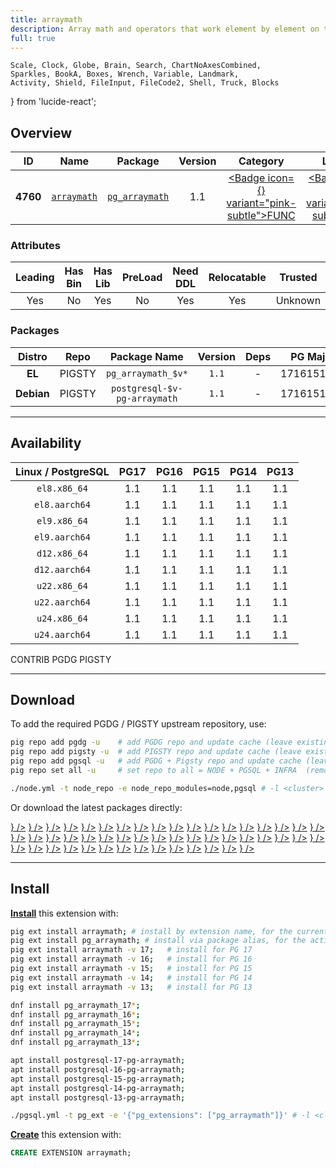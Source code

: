 ```yaml
---
title: arraymath
description: Array math and operators that work element by element on the contents of arrays
full: true
---
```


    Scale, Clock, Globe, Brain, Search, ChartNoAxesCombined,
    Sparkles, BookA, Boxes, Wrench, Variable, Landmark,
    Activity, Shield, FileInput, FileCode2, Shell, Truck, Blocks
} from 'lucide-react';

## Overview

| <TooltipIconButton tooltip="Extension unique identifier" side="top">ID</TooltipIconButton> | <TooltipIconButton tooltip="Extension name" side="top">Name</TooltipIconButton> | <TooltipIconButton tooltip="Package name for installation" side="top">Package</TooltipIconButton> | <TooltipIconButton tooltip="Latest available extension version" side="top">Version</TooltipIconButton> | <TooltipIconButton tooltip="Extension category" side="top">Category</TooltipIconButton> | <TooltipIconButton tooltip="Open source license" side="top">License</TooltipIconButton> | <TooltipIconButton tooltip="Programming language" side="top">Lang</TooltipIconButton> |
|:--------:|:--------:|:----------:|:--------------:|:---------------------------------------:|:------------------------------------------------------:|:----:|
| **4760** | [`arraymath`](https://github.com/pramsey/pgsql-arraymath) | [`pg_arraymath`](/ext/arraymath) | 1.1 | <a href="/ext/func" className="no-underline"><Badge icon={<Variable />} variant="pink-subtle">FUNC</Badge></a> | <a href="/ext/list/license#mit" className="no-underline"><Badge icon={<Scale />} variant="blue-subtle">MIT</Badge></a> | <a href="/ext/list/lang#c"><Badge icon={<FileCode2 />} variant="blue-subtle">C</Badge></a> |

### Attributes

| <TooltipIconButton tooltip="The Primary Leading extension in the Package" side="top">Leading</TooltipIconButton> | <TooltipIconButton tooltip="Contains binary utils" side="top">Has Bin</TooltipIconButton> | <TooltipIconButton tooltip="Contains .so shared library files" side="top">Has Lib</TooltipIconButton> | <TooltipIconButton tooltip="Requires preloading via shared_preload_libraries" side="top">PreLoad</TooltipIconButton> | <TooltipIconButton tooltip="Requires CREATE EXTENSION DDL command" side="top">Need DDL</TooltipIconButton> | <TooltipIconButton tooltip="Can be installed in any schema" side="top">Relocatable</TooltipIconButton> | <TooltipIconButton tooltip="Can be created by non-superuser" side="top">Trusted</TooltipIconButton> | <TooltipIconButton tooltip="Schemas used by this extension" side="top">Schemas</TooltipIconButton> |
|:-------:|:-------:|:-------:|:-------:|:--------:|:-----------:|:-------:|:-------:|
| Yes | No | Yes | No | Yes | Yes | Unknown | - |

### Packages

| <TooltipIconButton tooltip="Linux distribution family, EL or Debian" side="top">Distro</TooltipIconButton> | <TooltipIconButton tooltip="Package repository" side="top">Repo</TooltipIconButton> | <TooltipIconButton tooltip="The RPM/DEB Package Name Pattern (replace $v with real pg major)" side="top">Package Name</TooltipIconButton> | <TooltipIconButton tooltip="Latest package version" side="top">Version</TooltipIconButton> | <TooltipIconButton tooltip="RPM/DEB Package dependencies" side="top">Deps</TooltipIconButton> | <TooltipIconButton tooltip="Available in these PostgreSQL Major Versions" side="top">PG Major</TooltipIconButton> |
|:----------:|:--------:|:------------------------:|:-----------:|:------------:|:------------------:|
|   **EL**   | <Badge variant="amber-subtle"><span className="font-bold">PIGSTY</span></Badge> | `pg_arraymath_$v*` | `1.1` | - | <Badge variant="green-subtle">17</Badge><Badge variant="green-subtle">16</Badge><Badge variant="green-subtle">15</Badge><Badge variant="green-subtle">14</Badge><Badge variant="green-subtle">13</Badge> |
| **Debian** | <Badge variant="amber-subtle"><span className="font-bold">PIGSTY</span></Badge> | `postgresql-$v-pg-arraymath` | `1.1` | - | <Badge variant="green-subtle">17</Badge><Badge variant="green-subtle">16</Badge><Badge variant="green-subtle">15</Badge><Badge variant="green-subtle">14</Badge><Badge variant="green-subtle">13</Badge> |



------

## Availability

| <TooltipIconButton tooltip="Linux Distro Arch / PostgreSQL Major Version" side="top">Linux / PostgreSQL </TooltipIconButton> | **PG17** | **PG16** | **PG15** | **PG14** | **PG13** |
|:-----:|:-----:|:-----:|:-----:|:-----:|:-----:|
| `el8.x86_64` | <Badge variant="amber-subtle">1.1</Badge> | <Badge variant="amber-subtle">1.1</Badge> | <Badge variant="amber-subtle">1.1</Badge> | <Badge variant="amber-subtle">1.1</Badge> | <Badge variant="amber-subtle">1.1</Badge> |
| `el8.aarch64` | <Badge variant="amber-subtle">1.1</Badge> | <Badge variant="amber-subtle">1.1</Badge> | <Badge variant="amber-subtle">1.1</Badge> | <Badge variant="amber-subtle">1.1</Badge> | <Badge variant="amber-subtle">1.1</Badge> |
| `el9.x86_64` | <Badge variant="amber-subtle">1.1</Badge> | <Badge variant="amber-subtle">1.1</Badge> | <Badge variant="amber-subtle">1.1</Badge> | <Badge variant="amber-subtle">1.1</Badge> | <Badge variant="amber-subtle">1.1</Badge> |
| `el9.aarch64` | <Badge variant="amber-subtle">1.1</Badge> | <Badge variant="amber-subtle">1.1</Badge> | <Badge variant="amber-subtle">1.1</Badge> | <Badge variant="amber-subtle">1.1</Badge> | <Badge variant="amber-subtle">1.1</Badge> |
| `d12.x86_64` | <Badge variant="amber-subtle">1.1</Badge> | <Badge variant="amber-subtle">1.1</Badge> | <Badge variant="amber-subtle">1.1</Badge> | <Badge variant="amber-subtle">1.1</Badge> | <Badge variant="amber-subtle">1.1</Badge> |
| `d12.aarch64` | <Badge variant="amber-subtle">1.1</Badge> | <Badge variant="amber-subtle">1.1</Badge> | <Badge variant="amber-subtle">1.1</Badge> | <Badge variant="amber-subtle">1.1</Badge> | <Badge variant="amber-subtle">1.1</Badge> |
| `u22.x86_64` | <Badge variant="amber-subtle">1.1</Badge> | <Badge variant="amber-subtle">1.1</Badge> | <Badge variant="amber-subtle">1.1</Badge> | <Badge variant="amber-subtle">1.1</Badge> | <Badge variant="amber-subtle">1.1</Badge> |
| `u22.aarch64` | <Badge variant="amber-subtle">1.1</Badge> | <Badge variant="amber-subtle">1.1</Badge> | <Badge variant="amber-subtle">1.1</Badge> | <Badge variant="amber-subtle">1.1</Badge> | <Badge variant="amber-subtle">1.1</Badge> |
| `u24.x86_64` | <Badge variant="amber-subtle">1.1</Badge> | <Badge variant="amber-subtle">1.1</Badge> | <Badge variant="amber-subtle">1.1</Badge> | <Badge variant="amber-subtle">1.1</Badge> | <Badge variant="amber-subtle">1.1</Badge> |
| `u24.aarch64` | <Badge variant="amber-subtle">1.1</Badge> | <Badge variant="amber-subtle">1.1</Badge> | <Badge variant="amber-subtle">1.1</Badge> | <Badge variant="amber-subtle">1.1</Badge> | <Badge variant="amber-subtle">1.1</Badge> |

<Badge variant="green-subtle"><span className="font-black">CONTRIB</span></Badge> <Badge variant="blue-subtle"><span className="font-black">PGDG</span></Badge> <Badge variant="amber-subtle"><span className="font-black">PIGSTY</span></Badge>

------

## Download

To add the required PGDG / PIGSTY upstream repository, use:

```bash tab="pig"
pig repo add pgdg -u    # add PGDG repo and update cache (leave existing repos)
pig repo add pigsty -u  # add PIGSTY repo and update cache (leave existing repos)
pig repo add pgsql -u   # add PGDG + Pigsty repo and update cache (leave existing repos)
pig repo set all -u     # set repo to all = NODE + PGSQL + INFRA  (remove existing repos)
```
```bash tab="pigsty"
./node.yml -t node_repo -e node_repo_modules=node,pgsql # -l <cluster>
```

Or download the latest packages directly:

<Files>
    <Folder name="el8.x86_64">
        <a href="https://repo.pigsty.io/yum/pgsql/el8.x86_64/pg_arraymath_17-1.1-1PIGSTY.el8.x86_64.rpm"><File name="pg_arraymath_17-1.1-1PIGSTY.el8.x86_64.rpm" icon={<Package className="text-emerald-500" />} /></a>
        <a href="https://repo.pigsty.io/yum/pgsql/el8.x86_64/pg_arraymath_16-1.1-1PIGSTY.el8.x86_64.rpm"><File name="pg_arraymath_16-1.1-1PIGSTY.el8.x86_64.rpm" icon={<Package className="text-emerald-500" />} /></a>
        <a href="https://repo.pigsty.io/yum/pgsql/el8.x86_64/pg_arraymath_15-1.1-1PIGSTY.el8.x86_64.rpm"><File name="pg_arraymath_15-1.1-1PIGSTY.el8.x86_64.rpm" icon={<Package className="text-emerald-500" />} /></a>
        <a href="https://repo.pigsty.io/yum/pgsql/el8.x86_64/pg_arraymath_14-1.1-1PIGSTY.el8.x86_64.rpm"><File name="pg_arraymath_14-1.1-1PIGSTY.el8.x86_64.rpm" icon={<Package className="text-emerald-500" />} /></a>
        <a href="https://repo.pigsty.io/yum/pgsql/el8.x86_64/pg_arraymath_13-1.1-1PIGSTY.el8.x86_64.rpm"><File name="pg_arraymath_13-1.1-1PIGSTY.el8.x86_64.rpm" icon={<Package className="text-emerald-500" />} /></a>
    </Folder>
    <Folder name="el8.aarch64">
        <a href="https://repo.pigsty.io/yum/pgsql/el8.aarch64/pg_arraymath_17-1.1-1PIGSTY.el8.aarch64.rpm"><File name="pg_arraymath_17-1.1-1PIGSTY.el8.aarch64.rpm" icon={<Package className="text-orange-500" />} /></a>
        <a href="https://repo.pigsty.io/yum/pgsql/el8.aarch64/pg_arraymath_16-1.1-1PIGSTY.el8.aarch64.rpm"><File name="pg_arraymath_16-1.1-1PIGSTY.el8.aarch64.rpm" icon={<Package className="text-orange-500" />} /></a>
        <a href="https://repo.pigsty.io/yum/pgsql/el8.aarch64/pg_arraymath_15-1.1-1PIGSTY.el8.aarch64.rpm"><File name="pg_arraymath_15-1.1-1PIGSTY.el8.aarch64.rpm" icon={<Package className="text-orange-500" />} /></a>
        <a href="https://repo.pigsty.io/yum/pgsql/el8.aarch64/pg_arraymath_14-1.1-1PIGSTY.el8.aarch64.rpm"><File name="pg_arraymath_14-1.1-1PIGSTY.el8.aarch64.rpm" icon={<Package className="text-orange-500" />} /></a>
        <a href="https://repo.pigsty.io/yum/pgsql/el8.aarch64/pg_arraymath_13-1.1-1PIGSTY.el8.aarch64.rpm"><File name="pg_arraymath_13-1.1-1PIGSTY.el8.aarch64.rpm" icon={<Package className="text-orange-500" />} /></a>
    </Folder>
    <Folder name="el9.x86_64">
        <a href="https://repo.pigsty.io/yum/pgsql/el9.x86_64/pg_arraymath_17-1.1-1PIGSTY.el9.x86_64.rpm"><File name="pg_arraymath_17-1.1-1PIGSTY.el9.x86_64.rpm" icon={<Package className="text-emerald-500" />} /></a>
        <a href="https://repo.pigsty.io/yum/pgsql/el9.x86_64/pg_arraymath_16-1.1-1PIGSTY.el9.x86_64.rpm"><File name="pg_arraymath_16-1.1-1PIGSTY.el9.x86_64.rpm" icon={<Package className="text-emerald-500" />} /></a>
        <a href="https://repo.pigsty.io/yum/pgsql/el9.x86_64/pg_arraymath_15-1.1-1PIGSTY.el9.x86_64.rpm"><File name="pg_arraymath_15-1.1-1PIGSTY.el9.x86_64.rpm" icon={<Package className="text-emerald-500" />} /></a>
        <a href="https://repo.pigsty.io/yum/pgsql/el9.x86_64/pg_arraymath_14-1.1-1PIGSTY.el9.x86_64.rpm"><File name="pg_arraymath_14-1.1-1PIGSTY.el9.x86_64.rpm" icon={<Package className="text-emerald-500" />} /></a>
        <a href="https://repo.pigsty.io/yum/pgsql/el9.x86_64/pg_arraymath_13-1.1-1PIGSTY.el9.x86_64.rpm"><File name="pg_arraymath_13-1.1-1PIGSTY.el9.x86_64.rpm" icon={<Package className="text-emerald-500" />} /></a>
    </Folder>
    <Folder name="el9.aarch64">
        <a href="https://repo.pigsty.io/yum/pgsql/el9.aarch64/pg_arraymath_17-1.1-1PIGSTY.el9.aarch64.rpm"><File name="pg_arraymath_17-1.1-1PIGSTY.el9.aarch64.rpm" icon={<Package className="text-orange-500" />} /></a>
        <a href="https://repo.pigsty.io/yum/pgsql/el9.aarch64/pg_arraymath_16-1.1-1PIGSTY.el9.aarch64.rpm"><File name="pg_arraymath_16-1.1-1PIGSTY.el9.aarch64.rpm" icon={<Package className="text-orange-500" />} /></a>
        <a href="https://repo.pigsty.io/yum/pgsql/el9.aarch64/pg_arraymath_15-1.1-1PIGSTY.el9.aarch64.rpm"><File name="pg_arraymath_15-1.1-1PIGSTY.el9.aarch64.rpm" icon={<Package className="text-orange-500" />} /></a>
        <a href="https://repo.pigsty.io/yum/pgsql/el9.aarch64/pg_arraymath_14-1.1-1PIGSTY.el9.aarch64.rpm"><File name="pg_arraymath_14-1.1-1PIGSTY.el9.aarch64.rpm" icon={<Package className="text-orange-500" />} /></a>
        <a href="https://repo.pigsty.io/yum/pgsql/el9.aarch64/pg_arraymath_13-1.1-1PIGSTY.el9.aarch64.rpm"><File name="pg_arraymath_13-1.1-1PIGSTY.el9.aarch64.rpm" icon={<Package className="text-orange-500" />} /></a>
    </Folder>
    <Folder name="d12.x86_64">
        <a href="https://repo.pigsty.io/apt/pgsql/bookworm/pool/main/p/pg-arraymath/postgresql-17-pg-arraymath_1.1-1PIGSTY~bookworm_amd64.deb"><File name="postgresql-17-pg-arraymath_1.1-1PIGSTY~bookworm_amd64.deb" icon={<Box className="text-emerald-500" />} /></a>
        <a href="https://repo.pigsty.io/apt/pgsql/bookworm/pool/main/p/pg-arraymath/postgresql-16-pg-arraymath_1.1-1PIGSTY~bookworm_amd64.deb"><File name="postgresql-16-pg-arraymath_1.1-1PIGSTY~bookworm_amd64.deb" icon={<Box className="text-emerald-500" />} /></a>
        <a href="https://repo.pigsty.io/apt/pgsql/bookworm/pool/main/p/pg-arraymath/postgresql-15-pg-arraymath_1.1-1PIGSTY~bookworm_amd64.deb"><File name="postgresql-15-pg-arraymath_1.1-1PIGSTY~bookworm_amd64.deb" icon={<Box className="text-emerald-500" />} /></a>
        <a href="https://repo.pigsty.io/apt/pgsql/bookworm/pool/main/p/pg-arraymath/postgresql-14-pg-arraymath_1.1-1PIGSTY~bookworm_amd64.deb"><File name="postgresql-14-pg-arraymath_1.1-1PIGSTY~bookworm_amd64.deb" icon={<Box className="text-emerald-500" />} /></a>
        <a href="https://repo.pigsty.io/apt/pgsql/bookworm/pool/main/p/pg-arraymath/postgresql-13-pg-arraymath_1.1-1PIGSTY~bookworm_amd64.deb"><File name="postgresql-13-pg-arraymath_1.1-1PIGSTY~bookworm_amd64.deb" icon={<Box className="text-emerald-500" />} /></a>
    </Folder>
    <Folder name="d12.aarch64">
        <a href="https://repo.pigsty.io/apt/pgsql/bookworm/pool/main/p/pg-arraymath/postgresql-17-pg-arraymath_1.1-1PIGSTY~bookworm_arm64.deb"><File name="postgresql-17-pg-arraymath_1.1-1PIGSTY~bookworm_arm64.deb" icon={<Box className="text-orange-500" />} /></a>
        <a href="https://repo.pigsty.io/apt/pgsql/bookworm/pool/main/p/pg-arraymath/postgresql-16-pg-arraymath_1.1-1PIGSTY~bookworm_arm64.deb"><File name="postgresql-16-pg-arraymath_1.1-1PIGSTY~bookworm_arm64.deb" icon={<Box className="text-orange-500" />} /></a>
        <a href="https://repo.pigsty.io/apt/pgsql/bookworm/pool/main/p/pg-arraymath/postgresql-15-pg-arraymath_1.1-1PIGSTY~bookworm_arm64.deb"><File name="postgresql-15-pg-arraymath_1.1-1PIGSTY~bookworm_arm64.deb" icon={<Box className="text-orange-500" />} /></a>
        <a href="https://repo.pigsty.io/apt/pgsql/bookworm/pool/main/p/pg-arraymath/postgresql-14-pg-arraymath_1.1-1PIGSTY~bookworm_arm64.deb"><File name="postgresql-14-pg-arraymath_1.1-1PIGSTY~bookworm_arm64.deb" icon={<Box className="text-orange-500" />} /></a>
        <a href="https://repo.pigsty.io/apt/pgsql/bookworm/pool/main/p/pg-arraymath/postgresql-13-pg-arraymath_1.1-1PIGSTY~bookworm_arm64.deb"><File name="postgresql-13-pg-arraymath_1.1-1PIGSTY~bookworm_arm64.deb" icon={<Box className="text-orange-500" />} /></a>
    </Folder>
    <Folder name="u22.x86_64">
        <a href="https://repo.pigsty.io/apt/pgsql/jammy/pool/main/p/pg-arraymath/postgresql-17-pg-arraymath_1.1-1PIGSTY~jammy_amd64.deb"><File name="postgresql-17-pg-arraymath_1.1-1PIGSTY~jammy_amd64.deb" icon={<Box className="text-emerald-500" />} /></a>
        <a href="https://repo.pigsty.io/apt/pgsql/jammy/pool/main/p/pg-arraymath/postgresql-16-pg-arraymath_1.1-1PIGSTY~jammy_amd64.deb"><File name="postgresql-16-pg-arraymath_1.1-1PIGSTY~jammy_amd64.deb" icon={<Box className="text-emerald-500" />} /></a>
        <a href="https://repo.pigsty.io/apt/pgsql/jammy/pool/main/p/pg-arraymath/postgresql-15-pg-arraymath_1.1-1PIGSTY~jammy_amd64.deb"><File name="postgresql-15-pg-arraymath_1.1-1PIGSTY~jammy_amd64.deb" icon={<Box className="text-emerald-500" />} /></a>
        <a href="https://repo.pigsty.io/apt/pgsql/jammy/pool/main/p/pg-arraymath/postgresql-14-pg-arraymath_1.1-1PIGSTY~jammy_amd64.deb"><File name="postgresql-14-pg-arraymath_1.1-1PIGSTY~jammy_amd64.deb" icon={<Box className="text-emerald-500" />} /></a>
        <a href="https://repo.pigsty.io/apt/pgsql/jammy/pool/main/p/pg-arraymath/postgresql-13-pg-arraymath_1.1-1PIGSTY~jammy_amd64.deb"><File name="postgresql-13-pg-arraymath_1.1-1PIGSTY~jammy_amd64.deb" icon={<Box className="text-emerald-500" />} /></a>
    </Folder>
    <Folder name="u22.aarch64">
        <a href="https://repo.pigsty.io/apt/pgsql/jammy/pool/main/p/pg-arraymath/postgresql-17-pg-arraymath_1.1-1PIGSTY~jammy_arm64.deb"><File name="postgresql-17-pg-arraymath_1.1-1PIGSTY~jammy_arm64.deb" icon={<Box className="text-orange-500" />} /></a>
        <a href="https://repo.pigsty.io/apt/pgsql/jammy/pool/main/p/pg-arraymath/postgresql-16-pg-arraymath_1.1-1PIGSTY~jammy_arm64.deb"><File name="postgresql-16-pg-arraymath_1.1-1PIGSTY~jammy_arm64.deb" icon={<Box className="text-orange-500" />} /></a>
        <a href="https://repo.pigsty.io/apt/pgsql/jammy/pool/main/p/pg-arraymath/postgresql-15-pg-arraymath_1.1-1PIGSTY~jammy_arm64.deb"><File name="postgresql-15-pg-arraymath_1.1-1PIGSTY~jammy_arm64.deb" icon={<Box className="text-orange-500" />} /></a>
        <a href="https://repo.pigsty.io/apt/pgsql/jammy/pool/main/p/pg-arraymath/postgresql-14-pg-arraymath_1.1-1PIGSTY~jammy_arm64.deb"><File name="postgresql-14-pg-arraymath_1.1-1PIGSTY~jammy_arm64.deb" icon={<Box className="text-orange-500" />} /></a>
        <a href="https://repo.pigsty.io/apt/pgsql/jammy/pool/main/p/pg-arraymath/postgresql-13-pg-arraymath_1.1-1PIGSTY~jammy_arm64.deb"><File name="postgresql-13-pg-arraymath_1.1-1PIGSTY~jammy_arm64.deb" icon={<Box className="text-orange-500" />} /></a>
    </Folder>
    <Folder name="u24.x86_64">
        <a href="https://repo.pigsty.io/apt/pgsql/noble/pool/main/p/pg-arraymath/postgresql-17-pg-arraymath_1.1-1PIGSTY~noble_amd64.deb"><File name="postgresql-17-pg-arraymath_1.1-1PIGSTY~noble_amd64.deb" icon={<Box className="text-emerald-500" />} /></a>
        <a href="https://repo.pigsty.io/apt/pgsql/noble/pool/main/p/pg-arraymath/postgresql-16-pg-arraymath_1.1-1PIGSTY~noble_amd64.deb"><File name="postgresql-16-pg-arraymath_1.1-1PIGSTY~noble_amd64.deb" icon={<Box className="text-emerald-500" />} /></a>
        <a href="https://repo.pigsty.io/apt/pgsql/noble/pool/main/p/pg-arraymath/postgresql-15-pg-arraymath_1.1-1PIGSTY~noble_amd64.deb"><File name="postgresql-15-pg-arraymath_1.1-1PIGSTY~noble_amd64.deb" icon={<Box className="text-emerald-500" />} /></a>
        <a href="https://repo.pigsty.io/apt/pgsql/noble/pool/main/p/pg-arraymath/postgresql-14-pg-arraymath_1.1-1PIGSTY~noble_amd64.deb"><File name="postgresql-14-pg-arraymath_1.1-1PIGSTY~noble_amd64.deb" icon={<Box className="text-emerald-500" />} /></a>
        <a href="https://repo.pigsty.io/apt/pgsql/noble/pool/main/p/pg-arraymath/postgresql-13-pg-arraymath_1.1-1PIGSTY~noble_amd64.deb"><File name="postgresql-13-pg-arraymath_1.1-1PIGSTY~noble_amd64.deb" icon={<Box className="text-emerald-500" />} /></a>
    </Folder>
    <Folder name="u24.aarch64">
        <a href="https://repo.pigsty.io/apt/pgsql/noble/pool/main/p/pg-arraymath/postgresql-17-pg-arraymath_1.1-1PIGSTY~noble_arm64.deb"><File name="postgresql-17-pg-arraymath_1.1-1PIGSTY~noble_arm64.deb" icon={<Box className="text-orange-500" />} /></a>
        <a href="https://repo.pigsty.io/apt/pgsql/noble/pool/main/p/pg-arraymath/postgresql-16-pg-arraymath_1.1-1PIGSTY~noble_arm64.deb"><File name="postgresql-16-pg-arraymath_1.1-1PIGSTY~noble_arm64.deb" icon={<Box className="text-orange-500" />} /></a>
        <a href="https://repo.pigsty.io/apt/pgsql/noble/pool/main/p/pg-arraymath/postgresql-15-pg-arraymath_1.1-1PIGSTY~noble_arm64.deb"><File name="postgresql-15-pg-arraymath_1.1-1PIGSTY~noble_arm64.deb" icon={<Box className="text-orange-500" />} /></a>
        <a href="https://repo.pigsty.io/apt/pgsql/noble/pool/main/p/pg-arraymath/postgresql-14-pg-arraymath_1.1-1PIGSTY~noble_arm64.deb"><File name="postgresql-14-pg-arraymath_1.1-1PIGSTY~noble_arm64.deb" icon={<Box className="text-orange-500" />} /></a>
        <a href="https://repo.pigsty.io/apt/pgsql/noble/pool/main/p/pg-arraymath/postgresql-13-pg-arraymath_1.1-1PIGSTY~noble_arm64.deb"><File name="postgresql-13-pg-arraymath_1.1-1PIGSTY~noble_arm64.deb" icon={<Box className="text-orange-500" />} /></a>
    </Folder>
</Files>

------

## Install

[**Install**](/docs/pgsql/ext/install) this extension with:

```bash tab="pig"
pig ext install arraymath; # install by extension name, for the current active PG version
pig ext install pg_arraymath; # install via package alias, for the active PG version
pig ext install arraymath -v 17;   # install for PG 17
pig ext install arraymath -v 16;   # install for PG 16
pig ext install arraymath -v 15;   # install for PG 15
pig ext install arraymath -v 14;   # install for PG 14
pig ext install arraymath -v 13;   # install for PG 13
```
```bash tab="yum" 
dnf install pg_arraymath_17*;
dnf install pg_arraymath_16*;
dnf install pg_arraymath_15*;
dnf install pg_arraymath_14*;
dnf install pg_arraymath_13*;
```
```bash tab="apt" 
apt install postgresql-17-pg-arraymath;
apt install postgresql-16-pg-arraymath;
apt install postgresql-15-pg-arraymath;
apt install postgresql-14-pg-arraymath;
apt install postgresql-13-pg-arraymath;
```
```bash tab="ansible"
./pgsql.yml -t pg_ext -e '{"pg_extensions": ["pg_arraymath"]}' # -l <cls>
```

[**Create**](/docs/pgsql/ext/create) this extension with:

```sql
CREATE EXTENSION arraymath;
```


